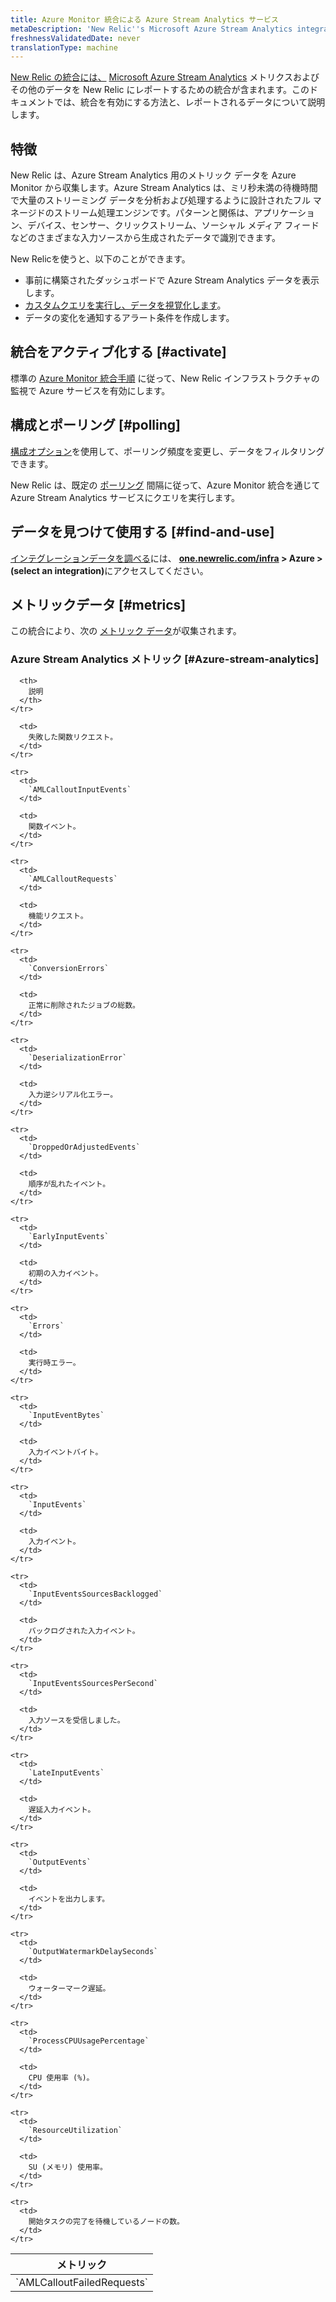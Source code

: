 ```yaml
---
title: Azure Monitor 統合による Azure Stream Analytics サービス
metaDescription: 'New Relic''s Microsoft Azure Stream Analytics integration: what data it reports and how to enable it.'
freshnessValidatedDate: never
translationType: machine
---
```


[New Relic の統合には、](/docs/infrastructure/integrations-getting-started/getting-started/introduction-infrastructure-integrations) [Microsoft Azure Stream Analytics](https://azure.microsoft.com/en-us/products/stream-Analytics) メトリクスおよびその他のデータを New Relic にレポートするための統合が含まれます。このドキュメントでは、統合を有効にする方法と、レポートされるデータについて説明します。

## 特徴

New Relic は、Azure Stream Analytics 用のメトリック データを Azure Monitor から収集します。Azure Stream Analytics は、ミリ秒未満の待機時間で大量のストリーミング データを分析および処理するように設計されたフル マネージドのストリーム処理エンジンです。パターンと関係は、アプリケーション、デバイス、センサー、クリックストリーム、ソーシャル メディア フィードなどのさまざまな入力ソースから生成されたデータで識別できます。

New Relicを使うと、以下のことができます。

* 事前に構築されたダッシュボードで Azure Stream Analytics データを表示します。
* [カスタムクエリを実行し、データを視覚化します](/docs/infrastructure/integrations-getting-started/getting-started/use-integration-data-new-relic-insights)。
* データの変化を通知するアラート条件を作成します。

## 統合をアクティブ化する [#activate]

標準の [Azure Monitor 統合手順](/docs/infrastructure/microsoft-azure-integrations/azure-integrations-list/azure-monitor) に従って、New Relic インフラストラクチャの監視で Azure サービスを有効にします。

## 構成とポーリング [#polling]

[構成オプション](/docs/infrastructure/microsoft-azure-integrations/azure-integrations-list/azure-monitor/#settings)を使用して、ポーリング頻度を変更し、データをフィルタリングできます。

New Relic は、既定の [ポーリング](/docs/infrastructure/microsoft-azure-integrations/azure-integrations-list/azure-monitor/#settings) 間隔に従って、Azure Monitor 統合を通じて Azure Stream Analytics サービスにクエリを実行します。

## データを見つけて使用する [#find-and-use]

[インテグレーションデータを調べる](/docs/infrastructure/integrations/find-use-infrastructure-integration-data)には、 <DNT>**[one.newrelic.com/infra](https://one.newrelic.com/infra) > Azure > (select an integration)**</DNT>にアクセスしてください。

## メトリックデータ [#metrics]

この統合により、次の [メトリック データ](/docs/infrastructure/integrations-getting-started/getting-started/understand-integration-data-data-types#metric)が収集されます。

### Azure Stream Analytics メトリック [#Azure-stream-analytics]

<table>
  <thead>
    <tr>
      <th style={{ width: "300px" }}>
        メトリック
      </th>

      <th>
        説明
      </th>
    </tr>
  </thead>

  <tbody>
    <tr>
      <td>
        `AMLCalloutFailedRequests`
      </td>

      <td>
        失敗した関数リクエスト。
      </td>
    </tr>

    <tr>
      <td>
        `AMLCalloutInputEvents`
      </td>

      <td>
        関数イベント。
      </td>
    </tr>

    <tr>
      <td>
        `AMLCalloutRequests`
      </td>

      <td>
        機能リクエスト。
      </td>
    </tr>

    <tr>
      <td>
        `ConversionErrors`
      </td>

      <td>
        正常に削除されたジョブの総数。
      </td>
    </tr>

    <tr>
      <td>
        `DeserializationError`
      </td>

      <td>
        入力逆シリアル化エラー。
      </td>
    </tr>

    <tr>
      <td>
        `DroppedOrAdjustedEvents`
      </td>

      <td>
        順序が乱れたイベント。
      </td>
    </tr>

    <tr>
      <td>
        `EarlyInputEvents`
      </td>

      <td>
        初期の入力イベント。
      </td>
    </tr>

    <tr>
      <td>
        `Errors`
      </td>

      <td>
        実行時エラー。
      </td>
    </tr>

    <tr>
      <td>
        `InputEventBytes`
      </td>

      <td>
        入力イベントバイト。
      </td>
    </tr>

    <tr>
      <td>
        `InputEvents`
      </td>

      <td>
        入力イベント。
      </td>
    </tr>

    <tr>
      <td>
        `InputEventsSourcesBacklogged`
      </td>

      <td>
        バックログされた入力イベント。
      </td>
    </tr>

    <tr>
      <td>
        `InputEventsSourcesPerSecond`
      </td>

      <td>
        入力ソースを受信しました。
      </td>
    </tr>

    <tr>
      <td>
        `LateInputEvents`
      </td>

      <td>
        遅延入力イベント。
      </td>
    </tr>

    <tr>
      <td>
        `OutputEvents`
      </td>

      <td>
        イベントを出力します。
      </td>
    </tr>

    <tr>
      <td>
        `OutputWatermarkDelaySeconds`
      </td>

      <td>
        ウォーターマーク遅延。
      </td>
    </tr>

    <tr>
      <td>
        `ProcessCPUUsagePercentage`
      </td>

      <td>
        CPU 使用率 (%)。
      </td>
    </tr>

    <tr>
      <td>
        `ResourceUtilization`
      </td>

      <td>
        SU (メモリ) 使用率。
      </td>
    </tr>

    <tr>
      <td>
        開始タスクの完了を待機しているノードの数。
      </td>
    </tr>
  </tbody>
</table>
